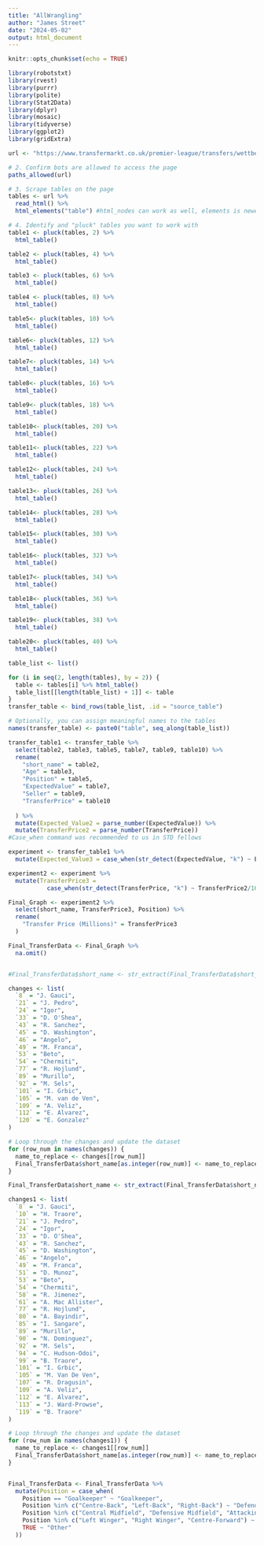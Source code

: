 ```yaml
---
title: "AllWrangling"
author: "James Street"
date: "2024-05-02"
output: html_document
---
```


```r
knitr::opts_chunk$set(echo = TRUE)

library(robotstxt)
library(rvest)
library(purrr)
library(polite)
library(Stat2Data)
library(dplyr)
library(mosaic)
library(tidyverse)
library(ggplot2)
library(gridExtra)

```

```r
url <- "https://www.transfermarkt.co.uk/premier-league/transfers/wettbewerb/GB1/plus/?saison_id=2023&s_w=&leihe=0&intern=0&intern=1"

# 2. Confirm bots are allowed to access the page 
paths_allowed(url)

# 3. Scrape tables on the page
tables <- url %>%
  read_html() %>%
  html_elements("table") #html_nodes can work as well, elements is newer

# 4. Identify and "pluck" tables you want to work with
table1 <- pluck(tables, 2) %>% 
  html_table()

table2 <- pluck(tables, 4) %>% 
  html_table()

table3 <- pluck(tables, 6) %>% 
  html_table()

table4 <- pluck(tables, 8) %>% 
  html_table()

table5<- pluck(tables, 10) %>% 
  html_table()

table6<- pluck(tables, 12) %>% 
  html_table()

table7<- pluck(tables, 14) %>% 
  html_table()

table8<- pluck(tables, 16) %>% 
  html_table()

table9<- pluck(tables, 18) %>% 
  html_table()

table10<- pluck(tables, 20) %>% 
  html_table()

table11<- pluck(tables, 22) %>% 
  html_table()

table12<- pluck(tables, 24) %>% 
  html_table()

table13<- pluck(tables, 26) %>% 
  html_table()

table14<- pluck(tables, 28) %>% 
  html_table()

table15<- pluck(tables, 30) %>% 
  html_table()

table16<- pluck(tables, 32) %>% 
  html_table()

table17<- pluck(tables, 34) %>% 
  html_table()

table18<- pluck(tables, 36) %>% 
  html_table()

table19<- pluck(tables, 38) %>% 
  html_table()

table20<- pluck(tables, 40) %>% 
  html_table()

table_list <- list()

for (i in seq(2, length(tables), by = 2)) {
  table <- tables[i] %>% html_table()
  table_list[[length(table_list) + 1]] <- table
}
transfer_table <- bind_rows(table_list, .id = "source_table")

# Optionally, you can assign meaningful names to the tables
names(transfer_table) <- paste0("table", seq_along(table_list))

transfer_table1 <- transfer_table %>%
  select(table2, table3, table5, table7, table9, table10) %>%
  rename(
    "short_name" = table2,
    "Age" = table3,
    "Position" = table5,
    "ExpectedValue" = table7,
    "Seller" = table9,
    "TransferPrice" = table10
    
  ) %>%
  mutate(Expected_Value2 = parse_number(ExpectedValue)) %>%
  mutate(TransferPrice2 = parse_number(TransferPrice))
#Case_when command was recommended to us in STD fellows

experiment <- transfer_table1 %>%
  mutate(Expected_Value3 = case_when(str_detect(ExpectedValue, "k") ~ Expected_Value2/1000, TRUE ~ Expected_Value2))

experiment2 <- experiment %>%
  mutate(TransferPrice3 = 
           case_when(str_detect(TransferPrice, "k") ~ TransferPrice2/1000, TRUE ~ TransferPrice2))

Final_Graph <- experiment2 %>%
  select(short_name, TransferPrice3, Position) %>%
  rename(
    "Transfer Price (Millions)" = TransferPrice3
  )

```

```r
Final_TransferData <- Final_Graph %>%
  na.omit()


#Final_TransferData$short_name <- str_extract(Final_TransferData$short_name, "[A-Z]\\.\\s?[A-Z][a-z]+")

changes <- list(
  `8` = "J. Gauci",
  `21` = "J. Pedro",
  `24` = "Igor",
  `33` = "D. O'Shea",
  `43` = "R. Sanchez",
  `45` = "D. Washington",
  `46` = "Angelo",
  `49` = "M. Franca",
  `53` = "Beto",
  `54` = "Chermiti",
  `77` = "R. Hojlund",
  `89` = "Murillo",
  `92` = "M. Sels",
  `101` = "I. Grbic",
  `105` = "M. van de Ven",
  `109` = "A. Veliz",
  `112` = "E. Alvarez",
  `120` = "E. Gonzalez"
)

# Loop through the changes and update the dataset
for (row_num in names(changes)) {
  name_to_replace <- changes[[row_num]]
  Final_TransferData$short_name[as.integer(row_num)] <- name_to_replace
}

Final_TransferData$short_name <- str_extract(Final_TransferData$short_name, "[A-Z]\\.\\s?[A-Z][a-z]+")

changes1 <- list(
  `8` = "J. Gauci",
  `10` = "H. Traore",
  `21` = "J. Pedro",
  `24` = "Igor",
  `33` = "D. O'Shea",
  `43` = "R. Sanchez",
  `45` = "D. Washington",
  `46` = "Angelo",
  `49` = "M. Franca",
  `51` = "D. Munoz",
  `53` = "Beto",
  `54` = "Chermiti",
  `58` = "R. Jimenez",
  `61` = "A. Mac Allister",
  `77` = "R. Hojlund",
  `80` = "A. Bayindir",
  `85` = "I. Sangare",
  `89` = "Murillo",
  `90` = "N. Dominguez",
  `92` = "M. Sels",
  `94` = "C. Hudson-Odoi",
  `99` = "B. Traore",
  `101` = "I. Grbic",
  `105` = "M. Van De Ven",
  `107` = "R. Dragusin",
  `109` = "A. Veliz",
  `112` = "E. Alvarez",
  `113` = "J. Ward-Prowse",
  `119` = "B. Traore"
)

# Loop through the changes and update the dataset
for (row_num in names(changes1)) {
  name_to_replace <- changes1[[row_num]]
  Final_TransferData$short_name[as.integer(row_num)] <- name_to_replace
}



```
```r
Final_TransferData <- Final_TransferData %>%
  mutate(Position = case_when(
    Position == "Goalkeeper" ~ "Goalkeeper",
    Position %in% c("Centre-Back", "Left-Back", "Right-Back") ~ "Defender",
    Position %in% c("Central Midfield", "Defensive Midfield", "Attacking Midfield", "Right Midfield") ~ "Midfielder",
    Position %in% c("Left Winger", "Right Winger", "Centre-Forward") ~ "Attacker",
    TRUE ~ "Other"
  ))
```

